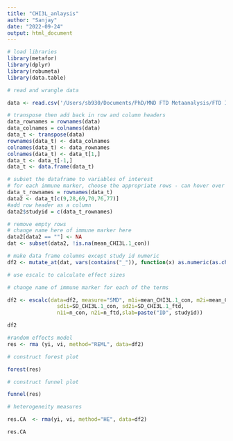 ```yaml
---
title: "CHI3L_anlaysis"
author: "Sanjay"
date: "2022-09-24"
output: html_document
---
```


```r
# load libraries 
library(metafor)
library(dplyr)
library(robumeta)
library(data.table)


```

```r
# read and wrangle data 

data <- read.csv('/Users/sb930/Documents/PhD/MND FTD Metaanalysis/FTD IF review - TC2_v2.csv', header=TRUE)

# transpose then add back in row and column headers 
data_rownames = rownames(data)
data_colnames = colnames(data)
data_t <- transpose(data)
rownames(data_t) <- data_colnames
colnames(data_t) <- data_rownames
colnames(data_t) <- data_t[1,]
data_t <- data_t[-1,]
data_t <- data.frame(data_t)

# subset the dataframe to variables of interest 
# for each immune marker, choose the appropriate rows - can hover over R to get the column number when viewing
data_t_rownames = rownames(data_t)
data2 <- data_t[c(9,28,69,70,76,77)]
#add row header as a column
data2$studyid = c(data_t_rownames)

# remove empty rows
# change name here of immune marker here 
data2[data2 == ""] <- NA    
dat <- subset(data2, !is.na(mean_CHI3L.1_con))

```


```r
# make data frame columns except study id numeric
df2 <- mutate_at(dat, vars(contains("_")), function(x) as.numeric(as.character(x)))
```


```r
# use escalc to calculate effect sizes 

# change name of immune marker for each of the terms

df2 <- escalc(data=df2, measure="SMD", m1i=mean_CHI3L.1_con, m2i=mean_CHI3L.1_ftd,
                sd1i=SD_CHI3L.1_con, sd2i=SD_CHI3L.1_ftd,
                n1i=n_con, n2i=n_ftd,slab=paste("ID", studyid))

df2

```


```r
#random effects model 
res <- rma (yi, vi, method="REML", data=df2)
```


```r
# construct forest plot 

forest(res) 

```

```r
# construct funnel plot 

funnel(res) 

```

```r
# heterogeneity measures

res.CA  <- rma(yi, vi, method="HE", data=df2)

res.CA

```